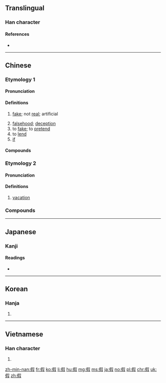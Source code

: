 {{also|仮|段}}
==Translingual==

===Han character===
{{Han char|rn=9|rad=人|as=09|sn=11|four=27247|canj=ORSE|ids=⿰亻叚}}

====References====
* {{Han ref|kx=0110.030|dkj=00835|dj=0233.160|hdz=10196.020|uh=5047|ud=20551|bh=B0B2|bd=45234}}

----

==Chinese==
{{zh-forms}}

===Etymology 1===

====Pronunciation====
{{zh-pron
|m=jiǎ
|c=gaa2
|mn=ké
|mc=1
|oc=-,1
|cat=a,n
}}

====Definitions====
{{zh-hanzi}}

# [[fake]]; not [[real]]; artificial
#: {{zhex|假貨|counterfeit goods}}
# [[falsehood]]; [[deception]]
# to [[fake]]; to [[pretend]]
# to [[lend]]
# [[if]]

====Compounds====
{{der3
|{{zh-l|假借}}
|{{zh-l|假話}}
|{{zh-l|假唱}}
|{{zh-l|假裝}}
|{{zh-l|造假}}
|{{zh-l|真假}}
|{{zh-l|假貨}}
|{{zh-l|假如}}
|{{zh-l|假若}}
}}

===Etymology 2===

====Pronunciation====
{{zh-pron
|m=jià
|c=gaa3
|mn=ká
|mc=2
|oc=n,2
|cat=n
}}

====Definitions====
{{zh-hanzi}}

# [[vacation]]
#: {{zhex|病假{jià}|sick leave}}
#: {{zhex|假{jià}日|holiday}}

===Compounds===
{{der3
|{{zh-l|暑假}}
|{{zh-l|放假}}
|{{zh-l|假日}}
|{{zh-l|寒假}}
|{{zh-l|休假}}
|{{zh-l|病假}}
|{{zh-l|假期}}
|{{zh-l|請假}}
|{{zh-l|春假}}
|{{zh-l|銷假}}
}}

----

==Japanese==

===Kanji===
{{ja-kanji|grade=|rs=人09|style=ky|shin=仮}}

====Readings====
* {{ja-readings|on=[[か]] (ka), [[け]] (ke)|kun=[[かり]] (kari)}}

----

==Korean==

===Hanja===
{{ko-hanja|hangeul=[[가]], [[하]]|rv=ga, ha|mr=ka, ha}}

# {{defn|lang=ko|sort=人09}}

----

==Vietnamese==

===Han character===
{{vi-hantu|[[giả]], [[giá]], [[hạ]]|rs=人09}}

# {{defn|lang=vi|sort=人09}}

[[zh-min-nan:假]]
[[fr:假]]
[[ko:假]]
[[li:假]]
[[hu:假]]
[[mg:假]]
[[ms:假]]
[[ja:假]]
[[no:假]]
[[pl:假]]
[[chr:假]]
[[uk:假]]
[[zh:假]]